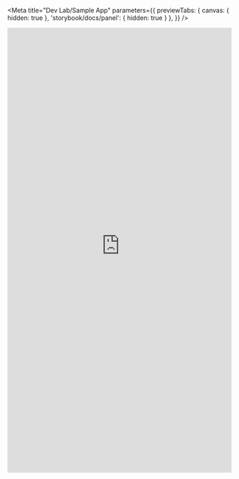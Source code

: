 <Meta
  title="Dev Lab/Sample App"
  parameters={{
    previewTabs: { 
      canvas: { hidden: true },
      'storybook/docs/panel': { hidden: true }
    },
  }}
/>

<iframe src="https://hig-sample-layouts.surge.sh/" width="100%" height="1000px" frameBorder="0" />
